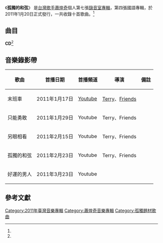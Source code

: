 {{Infobox Album
| Name  = 孤獨的和弦
| Type  = 專輯
| Cover  = 
| Artist  = [[蕭煌奇|蕭煌奇]]
| Released   = 2011年1月20日<ref name="hitFm">[http://www.hitoradio.com/newweb/12395album 蕭煌奇 / 孤獨的和弦 - Hitoradio‧Hit Fm --華人音樂入口指標] hit FM. {{zh-hant}}</ref>
| Recorded  = 2011年1月<ref name="isrc">[http://isrc.ncl.edu.tw/music_view.aspx?item=10681 蕭煌奇 / 孤獨的和弦 - 國際標準錄音錄影資料代碼查詢系統] ISRC. {{zh-tw}}</ref>
| Genre = [[華語流行音樂|華語流行音樂]]
| Length = 46:35<ref name="isrc" />
| Label = [[華納音樂|華納音樂]]<ref name="isrc" />
| Producer =
| Last album = [[愛作夢的人|愛作夢的人]]<br /><small>2009年</small>
| This album = '''孤獨的和弦'''<br /><small>2011年</small>
| Next album = [[思念會驚|思念會驚]]<br /><small>2011年</small>
}}
《'''孤獨的和弦'''》 是[[台灣|台灣]][[歌手|歌手]][[蕭煌奇|蕭煌奇]]個人第七張[[錄音室專輯|錄音室專輯]]，第四張國語專輯，於2011年1月20日正式發行，一共收錄十首歌曲。<ref name="hitFm" />

==曲目==
'''CD'''<ref name="isrc" />
{{Tracklist
| title1 = 另眼相看
| music1 = 蕭煌奇
| lyrics1 = [[廖瑩如|廖瑩如]]
| arranger1 = [[陳子杰|陳子杰]]
| producer1 = 
| longnote1 = 
| length1 = 4:46

| title2 = 好運的男人
| music2 = 蕭煌奇
| lyrics2 = [[吳易緯|吳易緯]]
| arranger2 = 陳子杰
| producer2 = 
| longnote2 = 
| length2 = 5:01

| title3 = 只能勇敢
| music3 = 蕭煌奇
| lyrics3 = [[姚若龍|姚若龍]]
| arranger3 = [[聶琳|聶琳]]
| producer3 = 
| longnote3 = 
| length3 = 5:16

| title4 = 大富翁
| music4 = 蕭煌奇
| lyrics4 = [[葛大為|葛大為]]
| arranger4 = [[洪信傑|洪信傑]]
| producer4 = 
| longnote4 = 
| length4 = 5:01

| title5 = 不傷人
| music5 = [[黃韻玲|黃韻玲]]
| lyrics5 = 葛大為
| arranger5 = [[鍾興民|鍾興民]]
| producer5 = 
| longnote5 = 
| length5 = 4:17

| title6 = 嗨早餐，用早餐
| music6 = [[李偲菘|李偲菘]]
| lyrics6 = [[黃俊郎|黃俊郎]]
| arranger6 = [[Martin_Tan|Martin Tan]]
| producer6 = 
| longnote6 = 
| length6 = 3:33

| title7 = Somebody
| music7 = [[陳建寧|陳建寧]]([[FIR|FIR]])
| lyrics7 = [[林尚德|林尚德]]<br />陳建寧(FIR)
| arranger7 = [[奧斯卡|奧斯卡]]
| producer7 = 
| longnote7 = 
| length7 = 4:10

| title8 = 孤獨的和弦
| music8 = 蕭煌奇
| lyrics8 = [[徐世珍|徐世珍]]
| arranger8 = [[WAVE_G|WAVE G]]
| producer8 = 
| longnote8 = 
| length8 = 4:29

| title9 = 末班車
| music9 = [[李偉菘|李偉菘]]
| lyrics9 = [[馬嵩惟|馬嵩惟]]
| arranger9 = [[Terence_Teo|Terence Teo]]
| producer9 = 
| longnote9 = 首波主打
| length9 = 4:48

| title10 = 旅途愉快
| music10 = 蕭煌奇
| lyrics10 = [[吳易緯|吳易緯]]<br />[[馬奕強|馬奕強]]
| arranger10 = [[洪敬堯|洪敬堯]]
| producer10 = 
| longnote10 = 
| length10 = 5:14

| total_length = 46:35
}}

==音樂錄影帶==
{| class="wikitable"
!歌曲!!首播日期!!首播頻道!!導演!!備註
|-
|末班車||2011年1月17日||[[Youtube|Youtube]]||[[Terry|Terry]]、[[Friends|Friends]]||
|-
|只能勇敢||2011年1月29日||Youtube||Terry、Friends||
|-
|另眼相看||2011年2月15日||Youtube||Terry、Friends||
|-
|孤獨的和弦||2011年2月23日||Youtube||Terry、Friends||
|-
|好運的男人||2011年3月23日||Youtube||||
|}

==參考文獻==
<references/>
{{蕭煌奇}}
[[Category:2011年臺灣音樂專輯|Category:2011年臺灣音樂專輯]]
[[Category:蕭煌奇音樂專輯|Category:蕭煌奇音樂專輯]]
[[Category:孤獨題材歌曲|Category:孤獨題材歌曲]]